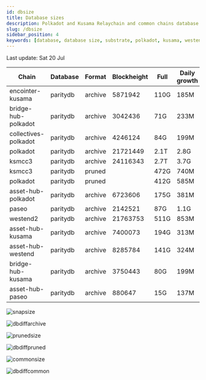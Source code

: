 ```yaml
---
id: dbsize
title: Database sizes
description: Polkadot and Kusama Relaychain and common chains database sizes
slug: /dbsize
sidebar_position: 4
keywords: [database, database size, substrate, polkadot, kusama, westend]
---
```



Last update: Sat 20 Jul

| Chain    | Database   | Format | Blockheight | Full         | Daily growth |
| ------------------------| ----------- | -------- | ------- | ---------- | ----- | 
| encointer-kusama | paritydb | archive | 5871942 | 110G | 185M |
| bridge-hub-polkadot | paritydb | archive | 3042436 | 71G | 233M |
| collectives-polkadot | paritydb | archive | 4246124 | 84G | 199M |
| polkadot | paritydb | archive | 21721449 | 2.1T | 2.8G |
| ksmcc3 | paritydb | archive | 24116343 | 2.7T | 3.7G |
| ksmcc3 | paritydb | pruned |  | 472G | 740M |
| polkadot | paritydb | pruned |  | 412G | 585M |
| asset-hub-polkadot | paritydb | archive | 6723606 | 175G | 381M |
| paseo | paritydb | archive | 2142521 | 87G | 1.1G |
| westend2 | paritydb | archive | 21763753 | 511G | 853M |
| asset-hub-kusama | paritydb | archive | 7400073 | 194G | 313M |
| asset-hub-westend | paritydb | archive | 8285784 | 141G | 324M |
| bridge-hub-kusama | paritydb | archive | 3750443 | 80G | 199M |
| asset-hub-paseo | paritydb | archive | 880647 | 15G | 137M |

![snapsize](/img/archivesize.png)

![dbdiffarchive](/img/dbdiffrelay.png)

![prunedsize](/img/prunedsize.png)

![dbdiffpruned](/img/dbdiffpruned.png)

![commonsize](/img/commonsize.png)

![dbdiffcommon](/img/dbdiffcommon.png)

